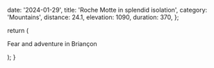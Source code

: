   date: '2024-01-29',
  title: 'Roche Motte in splendid isolation',
  category: 'Mountains',
  distance: 24.1,
  elevation: 1090,
  duration: 370,
};

  return (
    <div className='py-12'>
      <p>Fear and adventure in Briançon</p>
    </div>
  );
}
